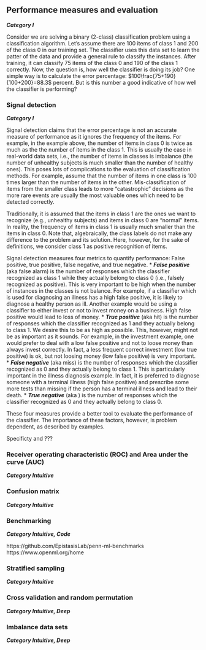 ## Performance measures and evaluation
***Category I***

Consider we are solving a binary (2-class) classification problem using a classification algorithm. Let's assume there are 100 items of class 1 and 200 of the class 0 in our training set. The classifier uses this data set to learn the patter of the data and provide a general rule to classify the instances. After training, it can classify 75 items of the class 0 and 190 of the class 1 correctly. Now, the question is, how well the classifier is doing its job? One simple way is to calculate the error percentage: $100\frac{75+190}{100+200}=88.3$ percent. But is this number a good indicative of how well the classifier is performing?

### Signal detection
***Category I***

Signal detection claims that the error percentage is not an accurate measure of performance as it ignores the frequency of the items. For example, in the example above, the number of items in class 0 is twice as much as the the number of items in the class 1. This is usually the case in real-world data sets, i.e., the number of items in classes is imbalance (the number of unhealthy subjects is much smaller than the number of healthy ones). This poses lots of complications to the evaluation of classification methods. For example, assume that the number of items in one class is 100 times larger than the number of items in the other. Mis-classification of items from the smaller class leads to more "catastrophic" decisions as the more rare events are usually the most valuable ones which need to be detected correctly. 

Traditionally, it is assumed that the items in class 1 are the ones we want to recognize (e.g., unhealthy subjects) and items in class 0 are "normal" items. In reality, the frequency of items in class 1 is usually much smaller than the items in class 0. Note that, algebraically, the class labels do not make any difference to the problem and its solution. Here, however, for the sake of definitions, we consider class 1 as positive recognition of items.

Signal detection measures four metrics to quantify performance: False positive, true positive, false negative, and true negative. 
* ***False positive*** (aka false alarm) is the number of responses which the classifier recognized as class 1 while they actually belong to class 0 (i.e., falsely recognized as positive). This is very important to be high when the number of instances in the classes is not balance. For example, if a classifier which is used for diagnosing an illness has a high false positive, it is likely to diagnose a healthy person as ill. Another example would be using a classifier to either invest or not to invest money on a business. High false positive would lead to loss of money.
* ***True positive*** (aka hit) is the number of responses which the classifier recognized as 1 and they actually belong to class 1. We desire this to be as high as possible. This, however, might not be as important as it sounds. For example, in the investment example, one would prefer to deal with a low false positive and not to loose money than always invest correctly. In fact, a less frequent correct investment (low true positive) is ok, but not loosing money (low false positive) is very important.
* ***False negative*** (aka miss) is the number of responses which the classifier recognized as 0 and they actually belong to class 1. This is particularly important in the illness diagnosis example. In fact, it is preferred to diagnose someone with a terminal illness (high false positive) and prescribe some more tests than missing if the person has a terminal illness and lead to their death. 
* ***True negative*** (aka ) is the number of responses which the classifier recognized as 0 and they actually belong to class 0. 

These four measures provide a better tool to evaluate the performance of the classifier. The importance of these factors, however, is problem dependent, as described by examples. 

Specificty and ???

### Receiver operating characteristic (ROC) and Area under the curve (AUC)
***Category Intuitive***


### Confusion matrix
***Category Intuitive***


### Benchmarking
***Category Intuitive, Code***

https://github.com/EpistasisLab/penn-ml-benchmarks
https://www.openml.org/home

### Stratified sampling 
***Category Intuitive***

### Cross validation and random permutation
***Category Intuitive, Deep***

### Imbalance data sets
***Category Intuitive, Deep***

